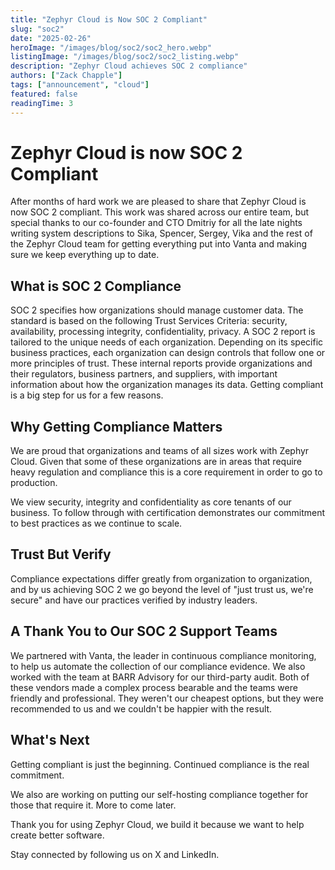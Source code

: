 ```yaml
---
title: "Zephyr Cloud is Now SOC 2 Compliant"
slug: "soc2"
date: "2025-02-26"
heroImage: "/images/blog/soc2/soc2_hero.webp"
listingImage: "/images/blog/soc2/soc2_listing.webp"
description: "Zephyr Cloud achieves SOC 2 compliance"
authors: ["Zack Chapple"]
tags: ["announcement", "cloud"]
featured: false
readingTime: 3
---
```


# Zephyr Cloud is now SOC 2 Compliant

After months of hard work we are pleased to share that Zephyr Cloud is now SOC 2 compliant. This work was shared across
our entire team, but special thanks to our co-founder and CTO Dmitriy for all the late nights writing system descriptions
to Sika, Spencer, Sergey, Vika and the rest of the Zephyr Cloud team for getting everything put into Vanta and making
sure we keep everything up to date.

## What is SOC 2 Compliance
SOC 2 specifies how organizations should manage customer data. The standard is based on the following
Trust Services Criteria: security, availability, processing integrity, confidentiality, privacy.
A SOC 2 report is tailored to the unique needs of each organization. Depending on its specific business practices,
each organization can design controls that follow one or more principles of trust. These internal reports provide
organizations and their regulators, business partners, and suppliers, with important information about how the
organization manages its data. Getting compliant is a big step for us for a few reasons.

## Why Getting Compliance Matters

We are proud that organizations and teams of all sizes work with Zephyr Cloud. Given that some of these organizations
are in areas that require heavy regulation and compliance this is a core requirement in order to go to production.

We view security, integrity and confidentiality as core tenants of our business. To follow through with certification
demonstrates our commitment to best practices as we continue to scale.

## Trust But Verify
Compliance expectations differ greatly from organization to organization, and by us achieving SOC 2 we go beyond the
level of "just trust us, we're secure" and have our practices verified by industry leaders.

## A Thank You to Our SOC 2 Support Teams
We partnered with Vanta, the leader in continuous compliance monitoring, to help us automate the collection of our
compliance evidence. We also worked with the team at BARR Advisory for our third-party audit. Both of these vendors
made a complex process bearable and the teams were friendly and professional. They weren't our cheapest options, but
they were recommended to us and we couldn't be happier with the result.

## What's Next
Getting compliant is just the beginning. Continued compliance is the real commitment.

We also are working on putting our self-hosting compliance together for those that require it. More to come later.

Thank you for using Zephyr Cloud, we build it because we want to help create better software.

Stay connected by following us on X and LinkedIn.
